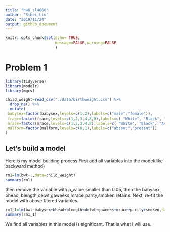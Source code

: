 ```yaml
---
title: "hw6_sl4660"
author: "Sibei Liu"
date: "2019/11/24"
output: github_document
---
```



```r
knitr::opts_chunk$set(echo= TRUE,
                      message=FALSE,warning=FALSE
                      )
```
# Problem 1


```r
library(tidyverse)
library(modelr)
library(mgcv)
```

```r
child_weight=read_csv("./data/birthweight.csv") %>% 
  drop_na() %>% 
  mutate(
 babysex=factor(babysex,levels=c(1,2),labels=c("male","female")),
 frace=factor(frace,levels=c(1,2,3,4,8,9),labels=c( "White", "Black", "Asian", "Puerto Rican","Other", "Unknown")),
 mrace=factor(mrace,levels=c(1,2,3,4,8),labels=c( "White", "Black", "Asian", "Puerto Rican","Other")),
 malform=factor(malform,levels=c(0,1),labels=c("absent","present"))
)
```

## Let's build a model
Here is my model building process
First add all variables into the model(like backward method)
```r
rm1=lm(bwt~.,data=child_weight)
summary(rm1)
```
then remove the variable with p_value smaller than 0.05, then the babysex, bhead, blength,delwt,gaweeks,mrace,parity,smoken retains. Next, re-fit the model with above fitered variables.

```r
rm1_1=lm(bwt~babysex+bhead+blength+delwt+gaweeks+mrace+parity+smoken,data=child_weight)
summary(rm1_1)
```
We find all variables in this model is significant.
That is what I will use.


